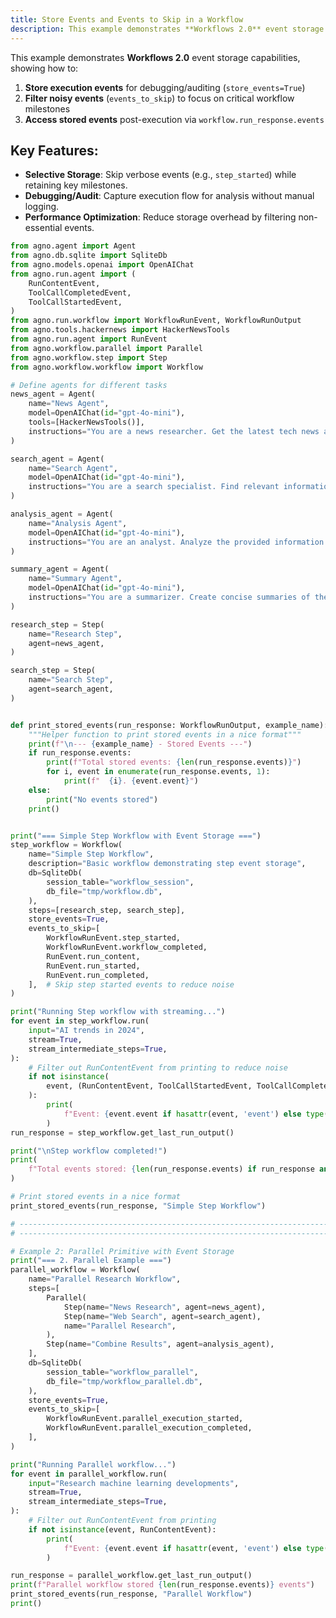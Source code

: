 ```yaml
---
title: Store Events and Events to Skip in a Workflow
description: This example demonstrates **Workflows 2.0** event storage capabilities
---
```


This example demonstrates **Workflows 2.0** event storage capabilities, showing how to:
1. **Store execution events** for debugging/auditing (`store_events=True`)
2. **Filter noisy events** (`events_to_skip`) to focus on critical workflow milestones
3. **Access stored events** post-execution via `workflow.run_response.events`

## Key Features:
- **Selective Storage**: Skip verbose events (e.g., `step_started`) while retaining key milestones.
- **Debugging/Audit**: Capture execution flow for analysis without manual logging.
- **Performance Optimization**: Reduce storage overhead by filtering non-essential events.

```python store_events_and_events_to_skip_in_a_workflow.py
from agno.agent import Agent
from agno.db.sqlite import SqliteDb
from agno.models.openai import OpenAIChat
from agno.run.agent import (
    RunContentEvent,
    ToolCallCompletedEvent,
    ToolCallStartedEvent,
)
from agno.run.workflow import WorkflowRunEvent, WorkflowRunOutput
from agno.tools.hackernews import HackerNewsTools
from agno.run.agent import RunEvent
from agno.workflow.parallel import Parallel
from agno.workflow.step import Step
from agno.workflow.workflow import Workflow

# Define agents for different tasks
news_agent = Agent(
    name="News Agent",
    model=OpenAIChat(id="gpt-4o-mini"),
    tools=[HackerNewsTools()],
    instructions="You are a news researcher. Get the latest tech news and summarize key points.",
)

search_agent = Agent(
    name="Search Agent",
    model=OpenAIChat(id="gpt-4o-mini"),
    instructions="You are a search specialist. Find relevant information on given topics.",
)

analysis_agent = Agent(
    name="Analysis Agent",
    model=OpenAIChat(id="gpt-4o-mini"),
    instructions="You are an analyst. Analyze the provided information and give insights.",
)

summary_agent = Agent(
    name="Summary Agent",
    model=OpenAIChat(id="gpt-4o-mini"),
    instructions="You are a summarizer. Create concise summaries of the provided content.",
)

research_step = Step(
    name="Research Step",
    agent=news_agent,
)

search_step = Step(
    name="Search Step",
    agent=search_agent,
)


def print_stored_events(run_response: WorkflowRunOutput, example_name):
    """Helper function to print stored events in a nice format"""
    print(f"\n--- {example_name} - Stored Events ---")
    if run_response.events:
        print(f"Total stored events: {len(run_response.events)}")
        for i, event in enumerate(run_response.events, 1):
            print(f"  {i}. {event.event}")
    else:
        print("No events stored")
    print()


print("=== Simple Step Workflow with Event Storage ===")
step_workflow = Workflow(
    name="Simple Step Workflow",
    description="Basic workflow demonstrating step event storage",
    db=SqliteDb(
        session_table="workflow_session",
        db_file="tmp/workflow.db",
    ),
    steps=[research_step, search_step],
    store_events=True,
    events_to_skip=[
        WorkflowRunEvent.step_started,
        WorkflowRunEvent.workflow_completed,
        RunEvent.run_content,
        RunEvent.run_started,
        RunEvent.run_completed,
    ],  # Skip step started events to reduce noise
)

print("Running Step workflow with streaming...")
for event in step_workflow.run(
    input="AI trends in 2024",
    stream=True,
    stream_intermediate_steps=True,
):
    # Filter out RunContentEvent from printing to reduce noise
    if not isinstance(
        event, (RunContentEvent, ToolCallStartedEvent, ToolCallCompletedEvent)
    ):
        print(
            f"Event: {event.event if hasattr(event, 'event') else type(event).__name__}"
        )
run_response = step_workflow.get_last_run_output()

print("\nStep workflow completed!")
print(
    f"Total events stored: {len(run_response.events) if run_response and run_response.events else 0}"
)

# Print stored events in a nice format
print_stored_events(run_response, "Simple Step Workflow")

# ------------------------------------------------------------------------------------------------ #
# ------------------------------------------------------------------------------------------------ #

# Example 2: Parallel Primitive with Event Storage
print("=== 2. Parallel Example ===")
parallel_workflow = Workflow(
    name="Parallel Research Workflow",
    steps=[
        Parallel(
            Step(name="News Research", agent=news_agent),
            Step(name="Web Search", agent=search_agent),
            name="Parallel Research",
        ),
        Step(name="Combine Results", agent=analysis_agent),
    ],
    db=SqliteDb(
        session_table="workflow_parallel",
        db_file="tmp/workflow_parallel.db",
    ),
    store_events=True,
    events_to_skip=[
        WorkflowRunEvent.parallel_execution_started,
        WorkflowRunEvent.parallel_execution_completed,
    ],
)

print("Running Parallel workflow...")
for event in parallel_workflow.run(
    input="Research machine learning developments",
    stream=True,
    stream_intermediate_steps=True,
):
    # Filter out RunContentEvent from printing
    if not isinstance(event, RunContentEvent):
        print(
            f"Event: {event.event if hasattr(event, 'event') else type(event).__name__}"
        )

run_response = parallel_workflow.get_last_run_output()
print(f"Parallel workflow stored {len(run_response.events)} events")
print_stored_events(run_response, "Parallel Workflow")
print()
```
